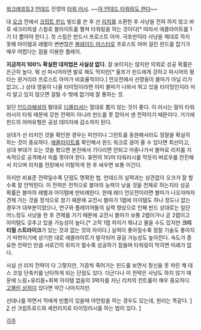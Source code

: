 [[워크래프트3]] [[언데드]] 진영의 [[타워 러시]]. ~~[[야언좆|야 언데드 타워링도 한다]]~~

대 [[오크]] 전에서 [[크립트 핀드]] 빌드를 쓴 후 선 [[리치]]를 소환한 후 사냥을 전혀 하지 않고 바로 새크리피셜 스컬로 블라이트를 펼쳐 타워링을 하는 것이다[* 따라서 에콜라이트를 1기 더 뽑아야 한다.]. 첫 스킬은 반드시 프로스트 아머. 극초반이라 사냥을 제대로 하지 못해 아이템과 레벨이 변변찮은 [[블레이드 마스터]]로 프로스트 아머 걸린 핀드를 잡기가 매우 어렵다는 점을 이용한 플레이.

'''지금까지 100% 확실한 대처법은 사실상 없다.''' 잘 보이지는 않지만 의외로 성공 확률은 은근히 높다. 뭐 선 파시어라면 발로 해도 막지만[* 울프가 핀드에게 강하고 파시어의 평타는 원거리라 프로스트 아머가 비효율적이다.] 언오전에서 선영웅이 블마가 아닐 리가 없고(...) 상대 영웅이 나올 타이밍이라면 이미 블마가 나와서 뛰고 있을 타이밍인지라 미리 알고 있지 않으면 걸릴 수 밖에 없기에 잘 통하는 것.

일단 [[인드라]]해설의 말대로 [[디몰리셔]]는 절대로 뽑지 않는 것이 좋다. 이 러시는 말이 타워 러시지 타워 때문에 강한 전략이 아니라 핀드를 못 잡아서 센 전략이기 때문이다. 거기에 핀드의 아머유형은 공성 데미지에 감소까지 된다.

상대가 선 리치인 것을 확인한 경우는 피언이나 그런트를 동원해서라도 정찰을 확실히 하는 것이 중요하다. [[애콜라이트]]를 확인해서 윈드 워크로 끊어 줄 수 있다면 최선이고, 상대 부대가 오는 것을 봤으면 본진에서 기다리면 안되고 마중나가서 블마로 리치를 지속적으로 공격해서 피를 깎아야 한다. 휴먼의 1티어 타워러시를 막듯이 버로우를 전진해서 지으며 리치를 전장에서 이탈하게 한 후 싸우면 보통 이긴다.

하지만 비표준 전략일수록 단점도 명확한 법. 언데드의 실력과는 상관없이 오크가 잘 할수록 잘 안먹힌다. 이 전략은 전적으로 블마의 능력이 낮을 것을 전제로 하는지라 성공 확률은 블마의 레벨과 아이템에 반비례한다. 한때 래더 언오전이라면 블마가 나오자마자 견제 가는 것을 정석으로 쳤기 때문에 교전시 블마가 1렙에 아이템도 하나 정도나 없는 경우가 대부분이었으나, 연구와 플레이어들의 실력 향상으로 인해 핀드 상대로는 일단 어느정도 사냥을 한 후 견제를 가기 때문에 교전시 블마가 보통 2렙이거나 곧 2렙이고 아이템도 갖추고 있을 가능성이 높다.[* 고작 1렙 차이가 뭐냐고 물을 수도 있지만 '''크리티컬 스트라이크'''가 있는 것과 없는 것의 차이다.] 실력이 좋아질수록 정찰 기술도 좋아지기 마련이기에 상기한 대로 에콜라이트가 발각되어 끊길 가능성도 높아진다. 속도가 중요한 전략인 만큼 서로간의 위치가 멀수록 성공하기 힘들며 타워링이 막히면 미래가 없다.

사실 선 리치 전략이 다 그렇지만, 가끔씩 죽어가는 핀드를 보면서 정신을 못 차린 채 데스 코일 단축키를 난타하게 되는 단점도 있다. 더군다나 이 전략은 사냥도 하지 않기 때문에 느림+유리몸+회복 아이템 없음의 3박자를 지닌 리치의 컨트롤이 매우 중요하다. [[고블린 상점]]이 있다면 약간 나아지지만.

선데나를 하면서 적에게 빈틈이 있을때 야언링을 하는 경우도 있는데, 원리는 똑같다. [https://www.youtube.com/watch?v=WzPhn4xYE1k 1] [http://tvpot.daum.net/mypot/View.do?ownerid=x-tX7IOgf3A0&clipid=24513488&q=focus%20believe 2]
선 크립트로드와 세컨리치로 타이밍러시를 하는 법이 있다. [https://www.youtube.com/watch?v=GXg_qFxtpL0 1] 

[[각주]]
